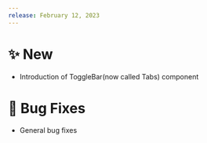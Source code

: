 ---
release: February 12, 2023
---

# ✨ New

- Introduction of ToggleBar(now called Tabs) component

# 🐛 Bug Fixes

- General bug fixes
